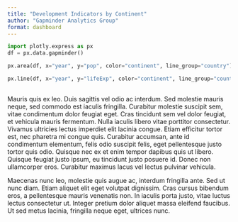 ```yaml
---
title: "Development Indicators by Continent"
author: "Gapminder Analytics Group"
format: dashboard
---
```


```python
import plotly.express as px
df = px.data.gapminder()
```

```python
px.area(df, x="year", y="pop", color="continent", line_group="country")
```

```python
px.line(df, x="year", y="lifeExp", color="continent", line_group="country")
```

## {.flow}

Mauris quis ex leo. Duis sagittis vel odio ac interdum. Sed molestie mauris neque, sed commodo est iaculis fringilla. Curabitur molestie suscipit sem, vitae condimentum dolor feugiat eget. Cras tincidunt sem vel dolor feugiat, et vehicula mauris fermentum. Nulla iaculis libero vitae porttitor consectetur. Vivamus ultricies lectus imperdiet elit lacinia congue. Etiam efficitur tortor est, nec pharetra mi congue quis. Curabitur accumsan, ante id condimentum elementum, felis odio suscipit felis, eget pellentesque justo tortor quis odio. Quisque nec ex et enim tempor dapibus quis ut libero. Quisque feugiat justo ipsum, eu tincidunt justo posuere id. Donec non ullamcorper eros. Curabitur maximus lacus vel lectus pulvinar vehicula.

Maecenas nunc leo, molestie quis augue ac, interdum fringilla ante. Sed ut nunc diam. Etiam aliquet elit eget volutpat dignissim. Cras cursus bibendum eros, a pellentesque mauris venenatis non. In iaculis porta justo, vitae luctus lectus consectetur ut. Integer pretium dolor aliquet massa eleifend faucibus. Ut sed metus lacinia, fringilla neque eget, ultrices nunc.